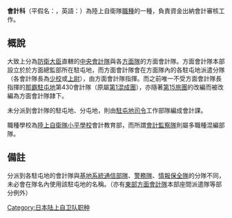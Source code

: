 '''會計科'''（平假名：''{{lang|ja|かいけいか}}''，英語：''{{lang|en|Finance}}''）為陸上自衛隊[[職種_(陸上自衛隊)|職種]]的一種，負責資金出納會計審核工作。

==概說==
大致上分為[[防衛大臣|防衛大臣]]直轄的[[中央會計隊_(陸上自衛隊)|中央會計隊]]與各[[方面隊|方面隊]]的方面會計隊。方面會計隊本部設立於於方面總監部所在駐屯地，而方面會計隊會在方面隊內的各駐屯地派遣分隊（各會計隊長為[[少校|少校]]或[[上尉|上尉]]），由方面會計隊指揮。而之前唯一不受方面會計隊長指揮的[[那霸駐屯地|那霸駐屯地]]第430會計隊（原屬[[第1混成團_(陸上自衛隊)|第1混成團]]），亦隨著[[第15旅團_(陸上自衛隊)|第15旅團]]的改編而被改編為方面會計隊隷下。

未分派到會計隊的駐屯地、分屯地，則由[[駐屯地司令|駐屯地司令]]工作部隊編成會計課。

職種學校為[[陸上自衛隊小平學校|陸上自衛隊小平學校]]會計教育部，而所謂[[會計監察隊_(陸上自衛隊)|會計監察隊]]則屬多職種混編部隊。

==備註==
分派到各駐屯地的會計隊與[[基地系統通信部隊_(自衛隊)|基地系統通信部隊]]、[[警務官_(自衛隊)|警務隊]]、[[情報保全隊_(自衛隊)|情報保全隊]]的分隊不同，未必會在隊名內使用該駐屯地的名稱。（亦有[[東部方面會計隊_(陸上自衛隊)|東部方面會計隊]]本部座間派遣隊等部分例外）

{{陸上自衛隊職種}}




[[Category:日本陆上自卫队职种|Category:日本陆上自卫队职种]]